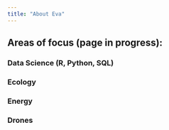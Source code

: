 ```yaml
---
title: "About Eva"
---
```

## Areas of focus (page in progress):

### Data Science (R, Python, SQL)

### Ecology

### Energy

### Drones
